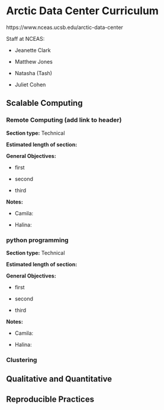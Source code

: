 # Arctic Data Center Curriculum

https://www.nceas.ucsb.edu/arctic-data-center

Staff at NCEAS:

-   Jeanette Clark

-   Matthew Jones

-   Natasha (Tash)

-   Juliet Cohen

## Scalable Computing

### Remote Computing (add link to header)

**Section type:** Technical

**Estimated length of section:**

**General Objectives:**

-   first

-   second

-   third

**Notes:**

-   Camila:

-   Halina:

### python programming

**Section type:** Technical

**Estimated length of section:**

**General Objectives:**

-   first

-   second

-   third

**Notes:**

-   Camila:

-   Halina:

### Clustering

## Qualitative and Quantitative

## Reproducible Practices
